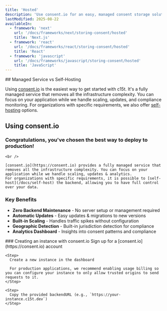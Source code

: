 ```yaml
---
title: 'Hosted'
description: 'Use consent.io for an easy, managed consent storage solution with minimal setup'
lastModified: 2025-08-22
availableIn:
  - framework: 'next'
    url: '/docs/frameworks/next/storing-consent/hosted'
    title: 'Next.js'
  - framework: 'react'
    url: '/docs/frameworks/react/storing-consent/hosted'
    title: 'React'
  - framework: 'javascript'
    url: '/docs/frameworks/javascript/storing-consent/hosted'
    title: 'JavaScript'
---
```


<section id="overview">
  ## Managed Service vs Self-Hosting

  Using [consent.io](https://consent.io) is the easiest way to get started with c15t. It's a fully managed service that removes all the infrastructure complexity. You can focus on your application while we handle scaling, updates, and compliance monitoring. For organizations with specific requirements, we also offer [self-hosting](/docs/self-host/v2) options.

  ## Using consent.io

  <Callout type="default">
    <h3>Congratulations, you've chosen the best way to deploy to production!</h3>

    <br />

    [consent.io](https://consent.io) provides a fully managed service that removes all the infrastructure complexity. You can focus on your application while we handle scaling, updates & analytics.
    For organizations with specific requirements, it is possible to [self-host](/docs/self-host) the backend, allowing you to have full control over your data.
  </Callout>

  ### Key Benefits

  - **Zero Backend Maintenance** - No server setup or management required
  - **Automatic Updates** - Easy updates & migrations to new versions
  - **Built-in Scaling** - Handles traffic spikes without configuration
  - **Geographic Detection** - Built-in jurisdiction detection for compliance
  - **Analytics Dashboard** - Insights into consent patterns and compliance
</section>

<section id="using-consent-io">
  ### Creating an instance with consent.io

  <Steps>
    <Step>
      Sign up for a [consent.io](https://consent.io) account
    </Step>

    <Step>
      Create a new instance in the dashboard

      For production applications, we recommend enabling usage billing so you can configure your instance to only allow trusted origins to send requests to it.
    </Step>

    <Step>
      Copy the provided backendURL (e.g., `https://your-instance.c15t.dev`)
    </Step>
  </Steps>
</section>
